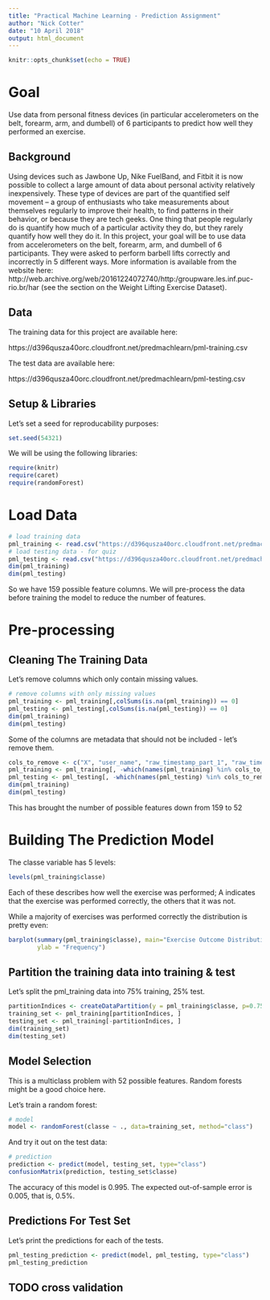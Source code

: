 ```yaml
---
title: "Practical Machine Learning - Prediction Assignment"
author: "Nick Cotter"
date: "10 April 2018"
output: html_document
---
```


```r
knitr::opts_chunk$set(echo = TRUE)
```


# Goal

Use data from personal fitness devices (in particular accelerometers on the belt, forearm, arm, and dumbell) of 6 participants to predict how well they performed an exercise.

## Background

Using devices such as Jawbone Up, Nike FuelBand, and Fitbit it is now possible to collect a large amount of data about personal activity relatively inexpensively. These type of devices are part of the quantified self movement – a group of enthusiasts who take measurements about themselves regularly to improve their health, to find patterns in their behavior, or because they are tech geeks. One thing that people regularly do is quantify how much of a particular activity they do, but they rarely quantify how well they do it. In this project, your goal will be to use data from accelerometers on the belt, forearm, arm, and dumbell of 6 participants. They were asked to perform barbell lifts correctly and incorrectly in 5 different ways. More information is available from the website here: http://web.archive.org/web/20161224072740/http:/groupware.les.inf.puc-rio.br/har 
(see the section on the Weight Lifting Exercise Dataset).

## Data

The training data for this project are available here:

https://d396qusza40orc.cloudfront.net/predmachlearn/pml-training.csv

The test data are available here:

https://d396qusza40orc.cloudfront.net/predmachlearn/pml-testing.csv


## Setup & Libraries

Let's set a seed for reproducability purposes:
```r
set.seed(54321)
```

We will be using the following libraries:
```r
require(knitr)
require(caret)
require(randomForest)
```

# Load Data

```r
# load training data
pml_training <- read.csv("https://d396qusza40orc.cloudfront.net/predmachlearn/pml-training.csv", na.strings=c("NA","#DIV/0!", ""))
# load testing data - for quiz
pml_testing <- read.csv("https://d396qusza40orc.cloudfront.net/predmachlearn/pml-testing.csv", na.strings=c("NA","#DIV/0!", ""))
dim(pml_training)
dim(pml_testing)
```
So we have 159 possible feature columns. We will pre-process the data before training the model to reduce the number of features.

# Pre-processing

## Cleaning The Training Data

Let's remove columns which only contain missing values.
```r
# remove columns with only missing values
pml_training <- pml_training[,colSums(is.na(pml_training)) == 0]
pml_testing <- pml_testing[,colSums(is.na(pml_testing)) == 0]
dim(pml_training)
dim(pml_testing)
```

Some of the columns are metadata that should not be included - let's remove them.
```r
cols_to_remove <- c("X", "user_name", "raw_timestamp_part_1", "raw_timestamp_part_2", "cvtd_timestamp", "new_window", "num_window")
pml_training <- pml_training[, -which(names(pml_training) %in% cols_to_remove)]
pml_testing <- pml_testing[, -which(names(pml_testing) %in% cols_to_remove)]
dim(pml_training)
dim(pml_testing)
```

This has brought the number of possible features down from 159 to 52

# Building The Prediction Model

The classe variable has 5 levels:

```r
levels(pml_training$classe)
```

Each of these describes how well the exercise was performed; A indicates that the exercise was performed correctly, the others that it was not.

While a majority of exercises was performed correctly the distribution is pretty even:

```r
barplot(summary(pml_training$classe), main="Exercise Outcome Distribution", xlab="Outcome (classe)",
        ylab = "Frequency")
```


## Partition the training data into training & test

Let's split the pml_training data into 75% training, 25% test. 

```r
partitionIndices <- createDataPartition(y = pml_training$classe, p=0.75, list=FALSE)
training_set <- pml_training[partitionIndices, ]
testing_set <- pml_training[-partitionIndices, ]
dim(training_set)
dim(testing_set)
```


## Model Selection

This is a multiclass problem with 52 possible features. Random forests might be a good choice here.

Let's train a random forest:

```r
# model
model <- randomForest(classe ~ ., data=training_set, method="class")
```

And try it out on the test data:

```r
# prediction
prediction <- predict(model, testing_set, type="class")
confusionMatrix(prediction, testing_set$classe)
```

The accuracy of this model is 0.995. The expected out-of-sample error is 0.005, that is, 0.5%.

## Predictions For Test Set

Let's print the predictions for each of the tests.

```r
pml_testing_prediction <- predict(model, pml_testing, type="class")
pml_testing_prediction
```

## TODO cross validation

